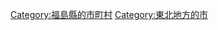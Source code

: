 {{DEFAULTSORT:Sukagawa-shi}}
[[Category:福島縣的市町村|Category:福島縣的市町村]]
[[Category:東北地方的市|Category:東北地方的市]]